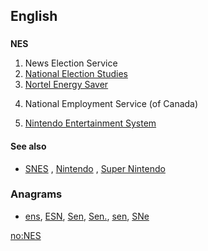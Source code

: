 {{also|nes|ness|Nes|Ness|-ness}}
==English==

==={{initialism}}===
'''NES'''

# News Election Service
# [[National Election Studies]]
# [[Nortel Energy Saver]]
# {{Canada}} National Employment Service (of Canada)
# {{video games}} [[w:Nintendo Entertainment System|Nintendo Entertainment System]]

====See also====
* {{sense|video games}} [[SNES]] , [[Nintendo]] , [[Super Nintendo]]

===Anagrams===
* [[ens#English|ens]], [[ESN#English|ESN]], [[Sen#English|Sen]], [[Sen.#English|Sen.]], [[sen#English|sen]], [[SNe#English|SNe]]

[[no:NES]]